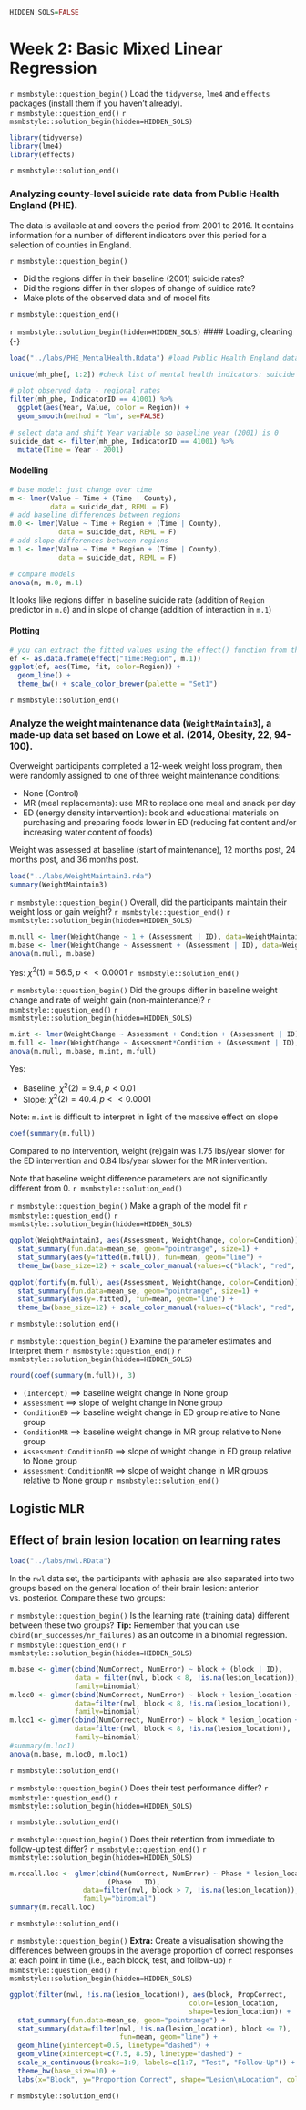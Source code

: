 ```r
HIDDEN_SOLS=FALSE
```

# Week 2: Basic Mixed Linear Regression  

`r msmbstyle::question_begin()`
Load the `tidyverse`, `lme4` and `effects` packages (install them if you haven't already).    
`r msmbstyle::question_end()` 
`r msmbstyle::solution_begin(hidden=HIDDEN_SOLS)`
```r
library(tidyverse)
library(lme4)
library(effects)
```
`r msmbstyle::solution_end()`

### Analyzing county-level suicide rate data from Public Health England (PHE).  

The data is available at []() and covers the period from 2001 to 2016. It contains information for a number of different indicators over this period for a selection of counties in England.  

`r msmbstyle::question_begin()`
  
* Did the regions differ in their baseline (2001) suicide rates?  
* Did the regions differ in ther slopes of change of suidice rate?  
* Make plots of the observed data and of model fits  
  
`r msmbstyle::question_end()`

`r msmbstyle::solution_begin(hidden=HIDDEN_SOLS)`
#### Loading, cleaning {-}  
```r
load("../labs/PHE_MentalHealth.Rdata") #load Public Health England data

unique(mh_phe[, 1:2]) #check list of mental health indicators: suicide is 41001

# plot observed data - regional rates
filter(mh_phe, IndicatorID == 41001) %>%
  ggplot(aes(Year, Value, color = Region)) +
  geom_smooth(method = "lm", se=FALSE)

# select data and shift Year variable so baseline year (2001) is 0
suicide_dat <- filter(mh_phe, IndicatorID == 41001) %>%
  mutate(Time = Year - 2001)
```

#### Modelling {-}
```r
# base model: just change over time
m <- lmer(Value ~ Time + (Time | County), 
          data = suicide_dat, REML = F)
# add baseline differences between regions
m.0 <- lmer(Value ~ Time + Region + (Time | County), 
            data = suicide_dat, REML = F)
# add slope differences between regions
m.1 <- lmer(Value ~ Time * Region + (Time | County), 
            data = suicide_dat, REML = F)

# compare models
anova(m, m.0, m.1)
```
  
It looks like regions differ in baseline suicide rate (addition of `Region` predictor in `m.0`) and in slope of change (addition of interaction in `m.1`)  

#### Plotting {-}  
```r
# you can extract the fitted values using the effect() function from the effects package.
ef <- as.data.frame(effect("Time:Region", m.1))
ggplot(ef, aes(Time, fit, color=Region)) + 
  geom_line() +
  theme_bw() + scale_color_brewer(palette = "Set1")
```
`r msmbstyle::solution_end()`




### Analyze the weight maintenance data (`WeightMaintain3`), a made-up data set based on Lowe et al. (2014, Obesity, 22, 94-100).  

Overweight participants completed a 12-week weight loss program, then were randomly assigned to one of three weight maintenance conditions:

* None (Control)  
* MR (meal replacements): use MR to replace one meal and snack per day  
* ED (energy density intervention): book and educational materials on purchasing and preparing foods lower in ED (reducing fat content and/or increasing water content of foods)  

Weight was assessed at baseline (start of maintenance), 12 months post, 24 months post, and 36 months post.  

```r
load("../labs/WeightMaintain3.rda")
summary(WeightMaintain3)
```

`r msmbstyle::question_begin()`
Overall, did the participants maintain their weight loss or gain weight?
`r msmbstyle::question_end()`
`r msmbstyle::solution_begin(hidden=HIDDEN_SOLS)`
```r
m.null <- lmer(WeightChange ~ 1 + (Assessment | ID), data=WeightMaintain3, REML=F)
m.base <- lmer(WeightChange ~ Assessment + (Assessment | ID), data=WeightMaintain3, REML=F)
anova(m.null, m.base)
```
Yes: $\chi^2(1)=56.5, p << 0.0001$
`r msmbstyle::solution_end()`

`r msmbstyle::question_begin()`
Did the groups differ in baseline weight change and rate of weight gain (non-maintenance)?
`r msmbstyle::question_end()`
`r msmbstyle::solution_begin(hidden=HIDDEN_SOLS)`
```r
m.int <- lmer(WeightChange ~ Assessment + Condition + (Assessment | ID), data=WeightMaintain3, REML=F)
m.full <- lmer(WeightChange ~ Assessment*Condition + (Assessment | ID), data=WeightMaintain3, REML=F)
anova(m.null, m.base, m.int, m.full)
```
Yes: 

*  Baseline: $\chi^2(2)=9.4, p < 0.01$
*  Slope: $\chi^2(2)=40.4, p << 0.0001$

Note: `m.int` is difficult to interpret in light of the massive effect on slope

```r
coef(summary(m.full))
```

Compared to no intervention, weight (re)gain was 1.75 lbs/year slower for the ED intervention and 0.84 lbs/year slower for the MR intervention.

Note that baseline weight difference parameters are not significantly different from 0.
`r msmbstyle::solution_end()`

`r msmbstyle::question_begin()`
Make a graph of the model fit
`r msmbstyle::question_end()`
`r msmbstyle::solution_begin(hidden=HIDDEN_SOLS)`
```r
ggplot(WeightMaintain3, aes(Assessment, WeightChange, color=Condition)) + 
  stat_summary(fun.data=mean_se, geom="pointrange", size=1) + 
  stat_summary(aes(y=fitted(m.full)), fun=mean, geom="line") + 
  theme_bw(base_size=12) + scale_color_manual(values=c("black", "red", "blue"))

ggplot(fortify(m.full), aes(Assessment, WeightChange, color=Condition)) + 
  stat_summary(fun.data=mean_se, geom="pointrange", size=1) + 
  stat_summary(aes(y=.fitted), fun=mean, geom="line") + 
  theme_bw(base_size=12) + scale_color_manual(values=c("black", "red", "blue"))
```
`r msmbstyle::solution_end()`


`r msmbstyle::question_begin()`
Examine the parameter estimates and interpret them
`r msmbstyle::question_end()`
`r msmbstyle::solution_begin(hidden=HIDDEN_SOLS)`
```r
round(coef(summary(m.full)), 3)
```

* `(Intercept)` ==> baseline weight change in None group
* `Assessment`  ==> slope of weight change in None group
* `ConditionED` ==> baseline weight change in ED group relative to None group
* `ConditionMR` ==> baseline weight change in MR group relative to None group
* `Assessment:ConditionED`  ==> slope of weight change in ED group relative to None group
* `Assessment:ConditionMR`  ==> slope of weight change in MR groups relative to None group
`r msmbstyle::solution_end()`


## Logistic MLR

## Effect of brain lesion location on learning rates    
```r
load("../labs/nwl.RData")
```

In the `nwl` data set, the participants with aphasia are also separated into two groups based on the general location of their brain lesion: anterior vs. posterior. Compare these two groups:

`r msmbstyle::question_begin()`
Is the learning rate (training data) different between these two groups?
**Tip:** Remember that you can use `cbind(nr_successes/nr_failures)` as an outcome in a binomial regression.  
`r msmbstyle::question_end()`
`r msmbstyle::solution_begin(hidden=HIDDEN_SOLS)`
```r
m.base <- glmer(cbind(NumCorrect, NumError) ~ block + (block | ID), 
                data = filter(nwl, block < 8, !is.na(lesion_location)),
                family=binomial)
m.loc0 <- glmer(cbind(NumCorrect, NumError) ~ block + lesion_location + (block | ID), 
                data=filter(nwl, block < 8, !is.na(lesion_location)),
                family=binomial)
m.loc1 <- glmer(cbind(NumCorrect, NumError) ~ block * lesion_location + (block | ID), 
                data=filter(nwl, block < 8, !is.na(lesion_location)),
                family=binomial)
#summary(m.loc1)
anova(m.base, m.loc0, m.loc1)
```
`r msmbstyle::solution_end()`

`r msmbstyle::question_begin()`
Does their test performance differ?
`r msmbstyle::question_end()`
`r msmbstyle::solution_begin(hidden=HIDDEN_SOLS)`

`r msmbstyle::solution_end()`

`r msmbstyle::question_begin()`
Does their retention from immediate to follow-up test differ?
`r msmbstyle::question_end()`
`r msmbstyle::solution_begin(hidden=HIDDEN_SOLS)`
```r
m.recall.loc <- glmer(cbind(NumCorrect, NumError) ~ Phase * lesion_location + 
                        (Phase | ID), 
                  data=filter(nwl, block > 7, !is.na(lesion_location)),
                  family="binomial")
summary(m.recall.loc)
```
`r msmbstyle::solution_end()`



`r msmbstyle::question_begin()`
**Extra:** Create a visualisation showing the differences between groups in the average proportion of correct responses at each point in time (i.e., each block, test, and follow-up)
`r msmbstyle::question_end()`
`r msmbstyle::solution_begin(hidden=HIDDEN_SOLS)`
```r
ggplot(filter(nwl, !is.na(lesion_location)), aes(block, PropCorrect, 
                                            color=lesion_location, 
                                            shape=lesion_location)) +
  stat_summary(fun.data=mean_se, geom="pointrange") + 
  stat_summary(data=filter(nwl, !is.na(lesion_location), block <= 7), 
                           fun=mean, geom="line") + 
  geom_hline(yintercept=0.5, linetype="dashed") + 
  geom_vline(xintercept=c(7.5, 8.5), linetype="dashed") + 
  scale_x_continuous(breaks=1:9, labels=c(1:7, "Test", "Follow-Up")) + 
  theme_bw(base_size=10) + 
  labs(x="Block", y="Proportion Correct", shape="Lesion\nLocation", color="Lesion\nLocation")
```
`r msmbstyle::solution_end()`
